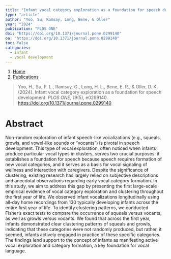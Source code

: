 ```yaml
---
title: "Infant vocal category exploration as a foundation for speech development"
type: "article"
author: "Yoo, Su, Ramsay, Long, Bene, & Oller"
year: "2024"
publication: "PLOS ONE"
doi: "https://doi.org/10.1371/journal.pone.0299140"
oa: "https://doi.org/10.1371/journal.pone.0299140"
toc: false
categories:
  - infant
  - vocal development
---
```


```{=html}
<nav aria-label="breadcrumb">
  <ol class="breadcrumb">
    <li class="breadcrumb-item"><a href="../../index.html">Home</a></li>
    <li class="breadcrumb-item"><a href="../../publications.html">Publications</a></li>
  </ol>
</nav>
```


> Yoo, H., Su, P. L., Ramsay, G., Long, H. L., Bene, E. R., & Oller, D. K. (2024). Infant vocal category exploration as a foundation for speech development. *PLOS ONE*, *19*(5), e0299140. <https://doi.org/10.1371/journal.pone.0299140>

# Abstract

Non-random exploration of infant speech-like vocalizations (e.g., squeals, growls, and vowel-like sounds or "vocants") is pivotal in speech development. This type of vocal exploration, often noticed when infants produce particular vocal types in clusters, serves two crucial purposes: it establishes a foundation for speech because speech requires formation of new vocal categories, and it serves as a basis for vocal signaling of wellness and interaction with caregivers. Despite the significance of clustering, existing research has largely relied on subjective descriptions and anecdotal observations regarding early vocal category formation. In this study, we aim to address this gap by presenting the first large-scale empirical evidence of vocal category exploration and clustering throughout the first year of life. We observed infant vocalizations longitudinally using all-day home recordings from 130 typically developing infants across the entire first year of life. To identify clustering patterns, we conducted Fisher's exact tests to compare the occurrence of squeals versus vocants, as well as growls versus vocants. We found that across the first year, infants demonstrated clear clustering patterns of squeals and growls, indicating that these categories were not randomly produced, but rather, it seemed, infants actively engaged in practice of these specific categories. The findings lend support to the concept of infants as manifesting active vocal exploration and category formation, a key foundation for vocal language.
